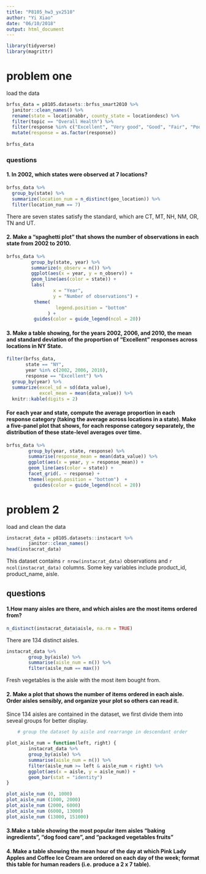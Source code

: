 ```yaml
---
title: "P8105_hw3_yx2510"
author: "Yi Xiao"
date: "06/10/2018"
output: html_document
---
```

```r
library(tidyverse)
library(magrittr)
```
# problem one
load the data
```r
brfss_data = p8105.datasets::brfss_smart2010 %>% 
  janitor::clean_names() %>%
  rename(state = locationabbr, county_state = locationdesc) %>%
  filter(topic == "Overall Health") %>%
  filter(response %in% c("Excellent", "Very good", "Good", "Fair", "Poor")) %>%
  mutate(response = as.factor(response))
  
brfss_data
```
### questions
#### 1. In 2002, which states were observed at 7 locations?
```r
brfss_data %>% 
  group_by(state) %>%
  summarize(location_num = n_distinct(geo_location)) %>%
  filter(location_num == 7)

```
There are seven states satisfy the standard, which are CT, MT, NH, NM, OR, TN and UT.

#### 2. Make a “spaghetti plot” that shows the number of observations in each state from 2002 to 2010.
```r
brfss_data %>% 
         group_by(state, year) %>% 
         summarize(n_observ = n()) %>% 
         ggplot(aes(x = year, y = n_observ)) + 
         geom_line(aes(color = state)) + 
         labs(
                 x = "Year", 
                 y = "Number of observations") + 
          theme(
                  legend.position = "bottom"
               ) + 
          guides(color = guide_legend(ncol = 20))
```

#### 3. Make a table showing, for the years 2002, 2006, and 2010, the mean and standard deviation of the proportion of “Excellent” responses across locations in NY State.
```r
filter(brfss_data, 
       state == "NY",
       year %in% c(2002, 2006, 2010),
       response == "Excellent") %>%
  group_by(year) %>% 
  summarize(excel_sd = sd(data_value),
            excel_mean = mean(data_value)) %>% 
  knitr::kable(digits = 2)
```

#### For each year and state, compute the average proportion in each response category (taking the average across locations in a state). Make a five-panel plot that shows, for each response category separately, the distribution of these state-level averages over time.

```r
brfss_data %>%
        group_by(year, state, response) %>%
        summarise(response_mean = mean(data_value)) %>%
        ggplot(aes(x = year, y = response_mean)) +
        geom_line(aes(color = state)) +
        facet_grid(. ~ response) +
        theme(legend.position = "bottom")  + 
          guides(color = guide_legend(ncol = 20))
```

# problem 2
load and clean the data
```r
instacrat_data = p8105.datasets::instacart %>%
        janitor::clean_names() 
head(instacrat_data)
```
This dataset contains `r nrow(instacrat_data)` observations and `r ncol(instacrat_data)` columns. Some key variables include product_id, product_name, aisle.

## questions
#### 1.How many aisles are there, and which aisles are the most items ordered from?
```r
n_distinct(instacrat_data$aisle, na.rm = TRUE)
```
There are 134 distinct aisles.
```r
instacrat_data %>%
        group_by(aisle) %>%
        summarise(aisle_num = n()) %>%
        filter(aisle_num == max())
```
Fresh vegetables is the aisle with the most item bought from.

#### 2. Make a plot that shows the number of items ordered in each aisle. Order aisles sensibly, and organize your plot so others can read it.
Since 134 aisles are contained in the dataset, we first divide them into seveal groups for better display. 
```r
    # group the dataset by aisle and rearrange in descendant order

plot_aisle_num = function(left, right) {  
        instacrat_data %>%
        group_by(aisle) %>%
        summarise(aisle_num = n()) %>%
        filter(aisle_num >= left & aisle_num < right) %>%
        ggplot(aes(x = aisle, y = aisle_num)) +
        geom_bar(stat = "identity")
}

plot_aisle_num (0, 1000)
plot_aisle_num (1000, 2000)
plot_aisle_num (2000, 6000)
plot_aisle_num (6000, 13000)
plot_aisle_num (13000, 151000)
```


#### 3.Make a table showing the most popular item aisles “baking ingredients”, “dog food care”, and “packaged vegetables fruits”

#### 4. Make a table showing the mean hour of the day at which Pink Lady Apples and Coffee Ice Cream are ordered on each day of the week; format this table for human readers (i.e. produce a 2 x 7 table).

